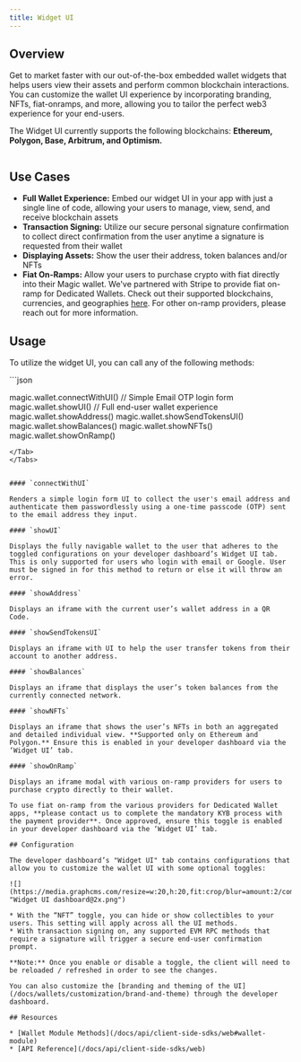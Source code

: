 ```yaml
---
title: Widget UI
---
```


## Overview

Get to market faster with our out-of-the-box embedded wallet widgets that helps users view their assets and perform common blockchain interactions. You can customize the wallet UI experience by incorporating branding, NFTs, fiat-onramps, and more, allowing you to tailor the perfect web3 experience for your end-users.

The Widget UI currently supports the following blockchains: **Ethereum, Polygon, Base, Arbitrum, and Optimism.**

<Frame>
  <img src="/images/Widget-UI-BG.webp" alt="" />
</Frame>

## Use Cases

- **Full Wallet Experience:** Embed our widget UI in your app with just a single line of code, allowing your users to manage, view, send, and receive blockchain assets
- **Transaction Signing:** Utilize our secure personal signature confirmation to collect direct confirmation from the user anytime a signature is requested from their wallet
- **Displaying Assets:** Show the user their address, token balances and/or NFTs
- **Fiat On-Ramps:** Allow your users to purchase crypto with fiat directly into their Magic wallet. We've partnered with Stripe to provide fiat on-ramp for Dedicated Wallets. Check out their supported blockchains, currencies, and geographies [here](https://stripe.com/docs/crypto/overview#feature-set). For other on-ramp providers, please reach out for more information.

## Usage

To utilize the widget UI, you can call any of the following methods:

<Tabs>
<Tab title="Javascript">
```json

magic.wallet.connectWithUI() // Simple Email OTP login form
magic.wallet.showUI() // Full end-user wallet experience
magic.wallet.showAddress()
magic.wallet.showSendTokensUI()
magic.wallet.showBalances()
magic.wallet.showNFTs()
magic.wallet.showOnRamp()

```
</Tab>
</Tabs>


#### `connectWithUI`

Renders a simple login form UI to collect the user's email address and authenticate them passwordlessly using a one-time passcode (OTP) sent to the email address they input.

#### `showUI`

Displays the fully navigable wallet to the user that adheres to the toggled configurations on your developer dashboard’s Widget UI tab. ⁠ ⁠This is only supported for users who login with email or Google. User must be signed in for this method to return or else it will throw an error.

#### `showAddress`

Displays an iframe with the current user’s wallet address in a QR Code.

#### `showSendTokensUI`

Displays an iframe with UI to help the user transfer tokens from their account to another address.

#### `showBalances`

Displays an iframe that displays the user’s token balances from the currently connected network.

#### `showNFTs`

Displays an iframe that shows the user’s NFTs in both an aggregated and detailed individual view. **Supported only on Ethereum and Polygon.** Ensure this is enabled in your developer dashboard via the ‘Widget UI’ tab.

#### `showOnRamp`

Displays an iframe modal with various on-ramp providers for users to purchase crypto directly to their wallet.

To use fiat on-ramp from the various providers for Dedicated Wallet apps, **please contact us to complete the mandatory KYB process with the payment provider**. Once approved, ensure this toggle is enabled in your developer dashboard via the ‘Widget UI’ tab.

## Configuration

The developer dashboard’s "Widget UI" tab contains configurations that allow you to customize the wallet UI with some optional toggles:

![](https://media.graphcms.com/resize=w:20,h:20,fit:crop/blur=amount:2/compress/https://media.graphassets.com/f3XyizWUSVWlEv4OIx3K "Widget UI dashboard@2x.png")

* With the “NFT” toggle, you can hide or show collectibles to your users. This setting will apply across all the UI methods.
* With transaction signing on, any supported EVM RPC methods that require a signature will trigger a secure end-user confirmation prompt.

**Note:** Once you enable or disable a toggle, the client will need to be reloaded / refreshed in order to see the changes.

You can also customize the [branding and theming of the UI](/docs/wallets/customization/brand-and-theme) through the developer dashboard.

## Resources

* [Wallet Module Methods](/docs/api/client-side-sdks/web#wallet-module)
* [API Reference](/docs/api/client-side-sdks/web)

```
